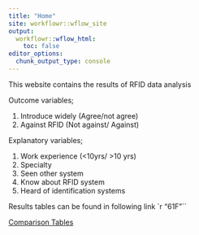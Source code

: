 ```yaml
---
title: "Home"
site: workflowr::wflow_site
output:
  workflowr::wflow_html:
    toc: false
editor_options:
  chunk_output_type: console
---
```


This website contains the results of RFID data analysis

Outcome variables;

1. Introduce widely (Agree/not agree)
2. Against RFID (Not against/ Against)

Explanatory variables;

1. Work experience (<10yrs/ >10 yrs)
2. Specialty
3. Seen other system
4. Know about RFID system
5. Heard of identification systems


Results tables can be found in following link `r "\U261F"``

[Comparison Tables](tables.html)
